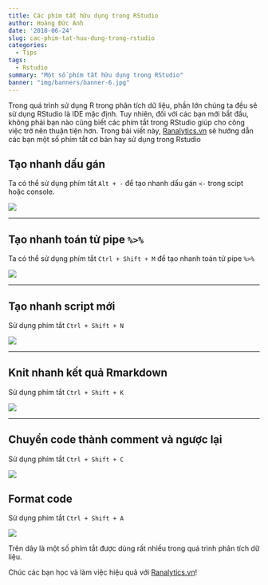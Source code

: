 ```yaml
---
title: Các phím tắt hữu dụng trong RStudio
author: Hoàng Đức Anh
date: '2018-06-24'
slug: cac-phim-tat-huu-dung-trong-rstudio
categories:
  - Tips
tags:
  - Rstudio
summary: "Một số phím tắt hữu dụng trong RStudio"
banner: "img/banners/banner-6.jpg"
---
```


Trong quá trình sử dụng R trong phân tích dữ liệu, phần lớn chúng ta đều sẽ sử dụng RStudio là IDE mặc định. Tuy nhiên, đối với các bạn mới bắt đầu, không phải bạn nào cũng biết các phím tắt trong RStudio giúp cho công việc trở nên thuận tiện hơn. Trong bài viết này, [Ranalytics.vn](Ranalytics.vn) sẽ hướng dẫn các bạn một số phím tắt cơ bản hay sử dụng trong Rstudio

## Tạo nhanh dấu gán 

Ta có thể sử dụng phím tắt `Alt + -` để tạo nhanh dấu gán `<-` trong scipt hoặc console.

![](/img/blog/20180624_assign.gif)


---

## Tạo nhanh toán tử pipe `%>%`

Ta có thể sử dụng phím tắt `Ctrl + Shift + M` để tạo nhanh toán tử pipe `%>%` 

![](/img/blog/20180624_pipe.gif)

---

## Tạo nhanh script mới

Sử dụng phím tắt `Ctrl + Shift + N`

![](/img/blog/20180624_new_script.gif)

---

## Knit nhanh kết quả Rmarkdown 

Sử dụng phím tắt `Ctrl + Shift + K`

![](/img/blog/20180624_knit.gif)

---

## Chuyển code thành comment và ngược lại 

Sử dụng phím tắt `Ctrl + Shift + C`

![](/img/blog/20180624_comment.gif)

## Format code

Sử dụng phím tắt `Ctrl + Shift + A`

![](/img/blog/20180624_format_code.gif)

Trên dây là một số phím tắt được dùng rất nhiều trong quá trình phân tích dữ liệu.

Chúc các bạn học và làm việc hiệu quả với [Ranalytics.vn](ranalytics.vn)!


